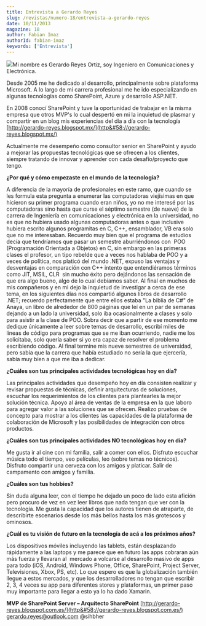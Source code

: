 ```yaml
---
title: Entrevista a Gerardo Reyes
slug: /revistas/numero-18/entrevista-a-gerardo-reyes
date: 10/11/2013
magazine: 18
author: Fabian Imaz
authorId: fabian-imaz
keywords: ['Entrevista']
---
```






​![](../../../images/numero18/entrevista/gerardo.png#author)Mi nombre es Gerardo Reyes Ortiz, soy Ingeniero en Comunicaciones y Electrónica.

Desde 2005 me he dedicado al desarrollo, principalmente sobre plataforma Microsoft. A lo largo de mi carrera profesional me he ido especializando en algunas tecnologías como SharePoint, Azure y desarrollo ASP.NET.

En 2008 conocí SharePoint y tuve la oportunidad de trabajar en la misma empresa que otros MVP's lo cual despertó en mi la inquietud de plasmar y compartir en un blog mis experiencias del día a día con la tecnología [http://gerardo-reyes.blogspot.mx/](http&#58;//gerardo-reyes.blogspot.mx/)

Actualmente me desempeño como consultor senior en SharePoint y ayudo a mejorar las propuestas tecnológicas que se ofrecen a los clientes, siempre tratando de innovar y aprender con cada desafío/proyecto que tengo.

**¿Por qué y cómo empezaste en el mundo de la tecnología?**

A diferencia de la mayoría de profesionales en este ramo, que cuando se les formula esta pregunta a enumerar las computadoras viejísimas en que hicieron su primer programa cuando eran niños, yo no me interesé por las computadoras sino hasta que curse el séptimo semestre (de nueve) de la carrera de Ingeniería en comunicaciones y electrónica en la universidad, no es que no hubiera usado algunas computadoras antes o que inclusive hubiera escrito algunos programitas en C, C++, ensamblador, VB era solo que no me interesaban. Recuerdo muy bien que el programa de estudios decía que tendríamos que pasar un semestre aburriéndonos con  POO (Programación Orientada a Objetos) en C, sin embargo en las primeras clases el profesor, un tipo rebelde que a veces nos hablaba de POO y a veces de política, nos platicó del mundo .NET, expuso las ventajas y desventajas en comparación con C++ intento que entendiéramos términos como JIT, MSIL, CLR  sin mucho éxito pero dejándonos las sensación de que era algo bueno, algo de lo cual debíamos saber. Al final en muchos de mis compañeros y en mi dejo la inquietud de investigar a cerca de ese tema, en los siguientes días nos compartió algunos libros de desarrollo .NET; recuerdo perfectamente que entre ellos estaba "La biblia de C#" de Anaya, un libro de alrededor de 800 páginas que leí en un par de semanas dejando a un lado la universidad, solo iba ocasionalmente a clases y solo para asistir a la clase de POO. Sobra decir que a partir de ese momento me dedique únicamente a leer sobre temas de desarrollo, escribí miles de líneas de código para programas que se me iban ocurriendo, nadie me los solicitaba, solo quería saber si yo era capaz de resolver el problema escribiendo código. Al final termine mis nueve semestres de universidad, pero sabía que la carrera que había estudiado no sería la que ejercería, sabía muy bien a que me iba a dedicar.

**¿Cuáles son tus principales actividades tecnológicas hoy en día?**

Las principales actividades que desempeño hoy en día consisten realizar y revisar propuestas de técnicas, definir arquitecturas de soluciones, escuchar los requerimientos de los clientes para plantearles la mejor solución técnica. Apoyo al área de ventas de la empresa en la que laboro para agregar valor a las soluciones que se ofrecen. Realizo pruebas de concepto para mostrar a los clientes las capacidades de la plataforma de colaboración de Microsoft y las posibilidades de integración con otros productos.

**¿Cuáles son tus principales actividades NO tecnológicas hoy en día?**

Me gusta ir al cine con mi familia, salir a comer con ellos. Disfruto escuchar música todo el tiempo, veo películas, leo (sobre temas no técnicos). Disfruto compartir una cerveza con los amigos y platicar. Salir de campamento con amigos y familia.

**¿Cuáles son tus hobbies?**

Sin duda alguna leer, con el tiempo he dejado un poco de lado esta afición pero procuro de vez en vez leer libros que nada tengan que ver con la tecnología. Me gusta la capacidad que los autores tienen de atraparte, de describirte escenarios desde los más bellos hasta los más grotescos y ominosos.

**¿Cuál es tu visión de futuro en la tecnología de acá a los próximos años?**

Los dispositivos móviles incluyendo las tablets, están desplazando rápidamente a las laptops y me parece que en futuro las apps cobraran aún más fuerza y llevaran al  mercado a volcarse al desarrollo masivo de apps para todo (iOS, Android, Windows Phone, Office, SharePoint, Project Server, Televisiones, Xbox, PS, etc). Lo que espero es que la globalización también llegue a estos mercados, y que los desarrolladores no tengan que escribir 2, 3, 4 veces su app para diferentes stores y plataformas, un primer paso muy importante para llegar a esto ya lo ha dado Xamarin.

**MVP de SharePoint Server – Arquitecto SharePoint**
[http://gerardo-reyes.blogspot.com.es/](http&#58;//gerardo-reyes.blogspot.com.es/)  
[gerardo.reyes@outlook.com](mailto&#58;gerardo.reyes@outlook.com) 
@sihbher

